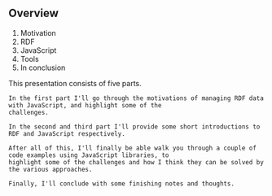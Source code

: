 ## Overview

1. Motivation
2. RDF
3. JavaScript
4. Tools
5. In conclusion

<aside className="notes">
    This presentation consists of five parts.

    In the first part I'll go through the motivations of managing RDF data with JavaScript, and highlight some of the
    challenges.

    In the second and third part I'll provide some short introductions to RDF and JavaScript respectively.

    After all of this, I'll finally be able walk you through a couple of code examples using JavaScript libraries, to
    highlight some of the challenges and how I think they can be solved by the various approaches.

    Finally, I'll conclude with some finishing notes and thoughts.
</aside>
